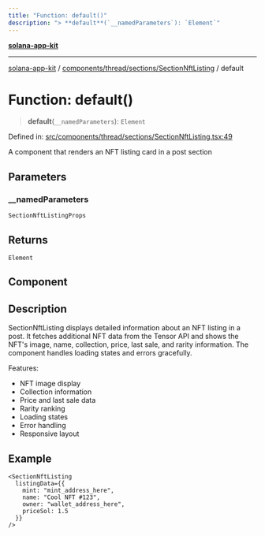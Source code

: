 ```yaml
---
title: "Function: default()"
description: "> **default**(`__namedParameters`): `Element`"
---
```


[**solana-app-kit**](../../../../../README.mdx)

***

[solana-app-kit](../../../../../README.mdx) / [components/thread/sections/SectionNftListing](../README.mdx) / default

# Function: default()

> **default**(`__namedParameters`): `Element`

Defined in: [src/components/thread/sections/SectionNftListing.tsx:49](https://github.com/SendArcade/solana-social-starter/blob/b27156124ee1831d644b1af765e8d55a2885cd4f/src/components/thread/sections/SectionNftListing.tsx#L49)

A component that renders an NFT listing card in a post section

## Parameters

### \_\_namedParameters

`SectionNftListingProps`

## Returns

`Element`

## Component

## Description

SectionNftListing displays detailed information about an NFT listing in a post.
It fetches additional NFT data from the Tensor API and shows the NFT's image,
name, collection, price, last sale, and rarity information. The component
handles loading states and errors gracefully.

Features:
- NFT image display
- Collection information
- Price and last sale data
- Rarity ranking
- Loading states
- Error handling
- Responsive layout

## Example

```tsx
<SectionNftListing
  listingData={{
    mint: "mint_address_here",
    name: "Cool NFT #123",
    owner: "wallet_address_here",
    priceSol: 1.5
  }}
/>
```
